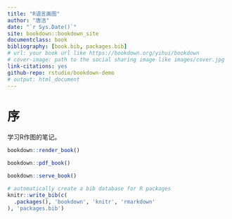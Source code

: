 ```yaml
---
title: "R语言画图"
author: "唐洁"
date: "`r Sys.Date()`"
site: bookdown::bookdown_site
documentclass: book
bibliography: [book.bib, packages.bib]
# url: your book url like https://bookdown.org/yihui/bookdown
# cover-image: path to the social sharing image like images/cover.jpg
link-citations: yes
github-repo: rstudio/bookdown-demo
# output: html_document
---
```


# 序

学习R作图的笔记。


```r
bookdown::render_book()
```

```r
bookdown::pdf_book()
```

```r
bookdown::serve_book()
```

```r
# automatically create a bib database for R packages
knitr::write_bib(c(
  .packages(), 'bookdown', 'knitr', 'rmarkdown'
), 'packages.bib')
```

